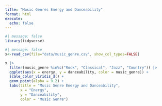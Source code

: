 ```yaml
---
title: "Music Genres Energy and Danceability"
format: html
execute:
  echo: false
---
```


```r
#| message: false
library(tidyverse)
```

```r
#| message: false
x<-read_csv(file="data/music_genre.csv", show_col_types=FALSE)
```

```r
x |>
  filter(music_genre %in%c("Rock", "Classical", "Jazz", "Country")) |>
  ggplot(aes(x = energy, y = danceability, color = music_genre)) +
  scale_color_viridis_d() +
  geom_point(alpha = 0.2) +
  labs(title = "Music Genre Energy and Danceability",
       x = "Energy",
       y = "Danceability",
       color = "Music Genre")
```

